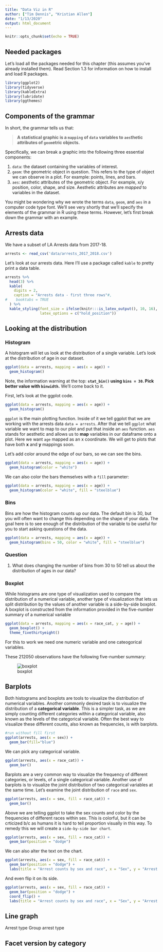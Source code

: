 ```yaml
---
title: "Data Viz in R"
author: ["Tim Dennis", "Kristian Allen"]
date: "1/13/2020"
output: html_document
---
```


```r
knitr::opts_chunk$set(echo = TRUE)
```

## Needed packages
Let’s load all the packages needed for this chapter (this assumes you’ve already installed them). Read Section 1.3 for information on how to install and load R packages.

```r
library(ggplot2)
library(tidyverse)
library(kableExtra)
library(lubridate)
library(ggthemes)
```

## Components of the grammar

In short, the grammar tells us that:

> **A statistical graphic is a `mapping` of `data` variables to `aes`thetic attributes of `geom`etric objects.**

Specifically, we can break a graphic into the following three essential components:

1. `data`: the dataset containing the variables of interest.
1. `geom`: the geometric object in question. This refers to the type of object we can observe in a plot. For example: points, lines, and bars.
1. `aes`: aesthetic attributes of the geometric object. For example, x/y position, color, shape, and size.  Aesthetic attributes are *mapped* to variables in the dataset.

You might be wondering why we wrote the terms `data`, `geom`, and `aes` in a computer code type font. We'll see very shortly that we'll specify the elements of the grammar in R using these terms. However, let's first break down the grammar with an example.

## Arrests data 

We have a subset of LA Arrests data from 2017-18. 

```r
arrests <- read_csv('data/arrests_2017_2018.csv')
```

Let's look at our arrests data. Here I'll use a package called `kable` to pretty print a data table.  

```r
arrests %>% 
  head(3) %>% 
  kable(
    digits = 2,
    caption = "Arrests data - first three rows"#, 
#    booktabs = TRUE
  ) %>% 
  kable_styling(font_size = ifelse(knitr:::is_latex_output(), 10, 16),
                latex_options = c("hold_position"))
```


## Looking at the distribution

### Histogram 

A histogram will let us look at the distribution of a single variable. Let's look at the distribution of age in our dataset. 

```r
ggplot(data = arrests, mapping = aes(x = age)) +
  geom_histogram()
```


Note, the information warning at the top: **`stat_bin()` using `bins = 30`. Pick better value with `binwidth`.** We'll come back to it. 

First, let's look at the ggplot code.  

```r
ggplot(data = arrests, mapping = aes(x = age)) +
  geom_histogram()
```

`ggplot` is the main plotting function. Inside of it we tell ggplot that we are working with the arrests data `data = arrests`. After that we tell `ggplot` what variable we want to map to our plot and put that inside an `aes` function. `aes` stands for aesthetic and allows us to **map** variables in our dataframe onto a plot. Here we want `age` mapped as an x coordinate. We will get to plots that have both **x** and **y** mappings soon.  

Let's add color around the edge of our bars, so we can see the bins. 

```r
ggplot(data = arrests, mapping = aes(x = age)) +
  geom_histogram(color = "white")
```

We can also color the bars themselves with a `fill` parameter: 

```r
ggplot(data = arrests, mapping = aes(x = age)) +
  geom_histogram(color = "white", fill = "steelblue")
```

### Bins

Bins are how the histogram counts up our data. The default bin is 30, but you will often want to change this depending on the shape of your data. The goal here is to see enough of the distribution of the variable to be useful for you to start asking questions of the data. 

```r
ggplot(data = arrests, mapping = aes(x = age)) +
  geom_histogram(bins = 50, color = "white", fill = "steelblue")
```
  
### Question

1. What does changing the number of bins from 30 to 50 tell us about the distribution of ages in our data?

### Boxplot 

While  histograms are one type of visualization used to compare the distribution of a numerical variable, another type of visualization that lets us split distribution by the values of another variable is a side-by-side boxplot. A boxplot is constructed from the information provided in the five-number summary of a numerical variable

```r
ggplot(data = arrests, mapping = aes(x = race_cat, y = age)) +
  geom_boxplot() +
  theme_fivethirtyeight()
```

For this to work we need one numeric variable and one cateogorical variables. 

These 212050 observations have the following five-number summary:


![boxplot](http://www.physics.csbsju.edu/stats/simple.box.defs.gif)


## Barplots 

Both histograms and boxplots are tools to visualize the distribution of numerical variables. Another commonly desired task is to visualize the distribution of a **categorical variable**. This is a simpler task, as we are simply counting different categories within a categorical variable, also known as the levels of the categorical variable. Often the best way to visualize these different counts, also known as frequencies, is with barplots.

```r
#run without fill first
ggplot(arrests, aes(x = sex)) +
  geom_bar(fill="blue")

```


We can pick any categorical variable. 

```r
ggplot(arrests, aes(x = race_cat)) +
  geom_bar()
```

Barplots are a very common way to visualize the frequency of different categories, or levels, of a single categorical variable. Another use of barplots is to visualize the joint distribution of two categorical variables at the same time. Let’s examine the joint distribution of `race` and `sex`. 

```r
ggplot(arrests, aes(x = sex, fill = race_cat)) +
  geom_bar()
```

Above we are telling ggplot to take the sex counts and color by the frequencies of different races within sex. This is colorful, but it can be crticized b/c as humans it is hard to tell proportion visually in this way. To remedy this we will create a `side-by-side bar chart`. 

```r
ggplot(arrests, aes(x = sex, fill = race_cat)) +
  geom_bar(position = "dodge")
```

We can also alter the text on the chart. 

```r
ggplot(arrests, aes(x = sex, fill = race_cat)) +
  geom_bar(position = "dodge") + 
  labs(title = "Arrest counts by sex and race", x = "Sex", y = "Arrest Count", fill = "Race")
```

And even flip it on its side. 

```r
ggplot(arrests, aes(x = sex, fill = race_cat)) +
  geom_bar(position = "dodge") + 
  coord_flip() +
  labs(title = "Arrest counts by sex and race", x = "Sex", y = "Arrest Count", fill = "Race")
```

## Line graph 

Arrest type 
Group arrest type 

## Facet version by category